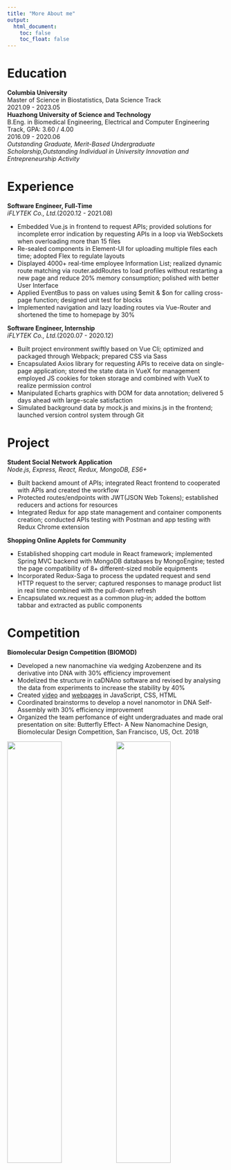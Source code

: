 ```yaml
---
title: "More About me"
output: 
  html_document:
    toc: false
    toc_float: false
---
```


# Education
<div style = "font-weight: bold"> Columbia University </div>
<div>Master of Science in Biostatistics, Data Science Track</div>	
<div>2021.09 - 2023.05</div>	

<div style = "font-weight: bold"> Huazhong University of Science and Technology </div>
<div>B.Eng. in Biomedical Engineering, Electrical and Computer Engineering Track, GPA: 3.60 / 4.00</div>		
<div>2016.09 - 2020.06<div>
<div style = "font-style: italic">Outstanding Graduate, Merit-Based Undergraduate Scholarship,Outstanding Individual in University Innovation and Entrepreneurship Activity</div>

# Experience
<div style = "font-weight: bold"> Software Engineer, Full-Time </div>
<span style = "font-style: italic">iFLYTEK Co., Ltd.</span>(2020.12 - 2021.08)
<ul>
<li>Embedded Vue.js in frontend to request APIs; provided solutions for incomplete error indication by requesting APIs in   a loop via WebSockets when overloading more than 15 files</li>
<li>Re-sealed components in Element-UI for uploading multiple files each time; adopted Flex to regulate layouts</li>
<li>Displayed 4000+ real-time employee Information List; realized dynamic route matching via router.addRoutes to load profiles without restarting a new page and reduce 20% memory consumption; polished with better User Interface</li>
<li>Applied EventBus to pass on values using $emit & $on for calling cross-page function; designed unit test for blocks</li>
<li>Implemented navigation and lazy loading routes via Vue-Router and shortened the time to homepage by 30% </li>
</ul>

<div style = "font-weight: bold"> Software Engineer, Internship </div>
<span style = "font-style: italic">iFLYTEK Co., Ltd.</span>(2020.07 - 2020.12)
<ul>
<li>Built project environment swiftly based on Vue Cli; optimized and packaged through Webpack; prepared CSS via Sass</li>
<li>Encapsulated Axios library for requesting APIs to receive data on single-page application; stored the state data in VueX for management employed JS cookies for token storage and combined with VueX to realize permission control</li>
<li>Manipulated Echarts graphics with DOM for data annotation; delivered 5 days ahead with large-scale satisfaction</li>
<li>Simulated background data by mock.js and mixins.js in the frontend; launched version control system through Git</li>
</ul>

# Project
<div style = "font-weight: bold"> Student Social Network Application </div>
<div style = "font-style: italic">Node.js, Express, React, Redux, MongoDB, ES6+</div>
<ul>
<li>Built backend amount of APIs; integrated React frontend to cooperated with APIs and created the workflow</li>
<li>Protected routes/endpoints with JWT(JSON Web Tokens); established reducers and actions for resources</li>
<li>Integrated Redux for app state management and container components creation; conducted APIs testing with Postman and app testing with Redux Chrome extension</li> </ul>

<div style = "font-weight: bold"> Shopping Online Applets for Community </div>
<ul>
<li>Established shopping cart module in React framework; implemented Spring MVC backend with MongoDB databases by MongoEngine; tested the page compatibility of 8+ different-sized mobile equipments</li>
<li>Incorporated Redux-Saga to process the updated request and send HTTP request to the server; captured responses to manage product list in real time combined with the pull-down refresh</li>
<li>Encapsulated wx.request as a common plug-in; added the bottom tabbar and extracted as public components</li> 
</ul>

# Competition
<div style = "font-weight: bold">Biomolecular Design Competition (BIOMOD)</div>
<ul>
<li>Developed a new nanomachine via wedging Azobenzene and its derivative into DNA with 30% efficiency improvement</li>
<li>Modelized the structure in caDNAno software and revised by analysing the data from experiments to increase the stability by 40%</li>
<li>Created [video](https://www.youtube.com/watch?v=qm15e49A770) and [webpages](https://hust-china2018.github.io/BUTTERFLY_EFFECT/) in JavaScript, CSS, HTML</li>
<li>Coordinated brainstorms to develop a novel nanomotor in DNA Self-Assembly with 30% efficiency improvement</li>
<li>Organized the team perfomance of eight undergraduates and made oral presentation on site: Butterfly Effect- A New Nanomachine Design, Biomolecular Design Competition, San Francisco, US, Oct. 2018</li>
</ul>
<img src="images/me.jpg" style="width:50%">
<span><img src="images/teamwork.jpg" style="width:50%;float:right"></span>
